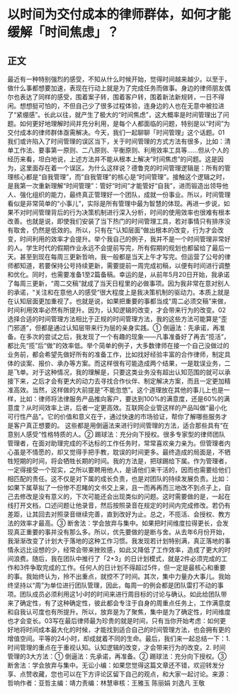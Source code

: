 # 以时间为交付成本的律师群体，如何才能缓解「时间焦虑」？
## 正文
最近有一种特别强烈的感受，不知从什么时候开始，觉得时间越来越少。以至于，做什么事都想要加速，表现在行动上就是为了完成任务而做事。身边的律师朋友偶尔也表达了同样的感受，围着案子转，围着客户转，围着新法新规转，一日不得闲。想想挺可怕的，不但自己少了很多过程体验，连身边的人也在无意中被拉进了“紧绷感”。长此以往，就产生了极大的“时间焦虑”，这大概率是时间管理出了问题。如何更好地理解时间并充分利用，是每个人都面临的问题，特别是以“时间”为交付成本的律师群体亟需解决。今天，我们一起聊聊「时间管理」这个话题。01我们或许陷入了时间管理的误区当下，关于时间管理的方式方法有很多，比如：清单工作法、要事第一原则、二八原则、平衡原则、利用效率工具等……但从个人的经历来看，坦白地说，上述方法并不能从根本上解决“时间焦虑”的问题。这是因为，这里面存在着一个误区。为什么这样说？德鲁克的时间管理逻辑是：所有的管理核心都是“自我管理”，而“自我管理”的核心是“时间管理”。接触这个逻辑之时，是我第一次重新理解“时间管理”：管好“时间”才能管好“自我”，进而锻造出领导他人、强化组织的能力，最终真正管理好一个团队，成就一份事业。所以，时间管理看似是非常简单的“小事儿”，实际是所有管理中最为智慧的体现。再进一步说，如果不对时间管理背后的行为决策机制进行深入分析，时间的使用效率也很难有根本改善。也就是说，即使我们安装了当下热门的时间管理工具，若对事情只有排序没有取舍，仍然是低效的。所以，只有在“认知层面”做出根本的改变，行为才会改变，时间利用的效率才会提升。举个我自己的例子，我并不是一个时间管理非常好的人。学生时代的假期作业永远不会提前写完，所有假期的规划也都留给了最后一天。甚至到现在每周三更新哲响，我一般都是当天上午才写完。但运营了公号的律师都知道，若要保持公号持续更新，需要提前一周完成初稿，以便有时间进行调整和优化。同时，也需要准备1至2篇备稿。幸运的是，从前年5月20日开始，我承诺了每周三更新，“周二交稿”就成了当天日程里的必做事项。因为我非常在意对别人的承诺，“关注和在意他人的感受”很大程度上是我决策机制的驱动力。本质上就是在认知层面更加重视了。也就是说，如果把重要的事都当成“周二必须交稿”来做，时间利用效率必然有所提升。因为，认知逻辑的改变，才会带来行为的改变。02选择合适的时间管理方法相比于正规的时间管理方法，我的这些方法可能算是“歪门邪道”，但都是通过认知层带来行为层的亲身实践。① 倒逼法：先承诺，再准备。在多次的尝试之后，我发现了一个有趣的现象——凡事准备好了再去“揽活”，都比先“揽”后“做”的效率低。举个简单的例子，大多数律师在接一个自己没做过的业务前，都会希望先做好所有的准备工作，比如找好经验丰富的合作律师，制定具体的谈案、报价、承办等方案。而这样很有可能造成两个结果，一是耽误业务，二是飞单。对于这种情况，我的理解是，只要这类业务没有超出认知范围的就可以承接下来，之后才会有更大的动力去寻找合作伙伴、制定解决方案，而且一定更加精准高效。当然，这样做的大前提是“不能忽悠”。这个道理放在其他的事儿上也是一样，比如：律师将法律服务产品推向客户，要达到100%的满意度，还是60%的满意度？从时间效率上讲，后者一定更高效。互联网企业管这样的产品叫做“最小化可行性产品”。它的价值和意义在于，通过快速的市场验证，帮你了解哪些服务才是客户真正想要的。 这些都是用倒逼法来进行时间管理的方法，适合那些具有“在意别人感受”性格特质的人。② 踢球法：充分向下授权。很多专家型的律师团队管理者，在面对助理完成的不达标的工作任务时，常常喜欢亲力亲为。但管理者内心虽是不情愿的，却又觉得手把手教，耽误的时间更多。最终造成的局面是，不牺牲短期的时间，将会牺牲长期的时间。我的方法是，把球踢给下属。作为管理者，一定得接受一个现实，之所以要聘用他人，是请他们来干活的，因而也需要给他们相匹配的责任。这不仅是对下属的成长负责，也是对团队的持续发展负责。比如：如果下属草拟了一份惨不忍睹的文书交上来，且一而再再而三地改不到点子上，自己去修改是没有意义的，下次可能还会出现类似的问题。这时需要做的是，一起在线打开文档，口述问题让他录音，然后按照录音在规定的时间内完成修改。若仍有差距，让其回去对照录音继续完善，直到改好为止。总之，不揽活、会授权、教方法的效率才最高。③ 断舍法：学会放弃与集中。如果把时间维度拉得更长，会发现真正重要的事并没有那么多。所以，优先要做的是断与舍。从去年6月份开始，我渐渐改变了计划大于落地的这种工作习惯。我发现若计划特别满，真正落地的事情永远比设想的少，经常会带来挫败感，如此又降低了工作效率，造成了更大的时间浪费。随后，我在团队中推行了「2+3」的日计划模式，就是2件必须完成的工作和3件争取完成的工作。任何人的日计划不得超过5件，但一定是最核心和重要的事。我始终认为，拎不出重点，就控不了时间。其次，集中力量办大事儿。我始终坚持以“周”为单位进行团队管理，因此，每周一的例会都是团队雷打不动的事项。团队成员必须利用这1小时的时间来进行周目标的讨论与确认。如此给团队带来了确定性，有了这种确定性，彼此都会专注于自身的周重点任务上，工作满意度和自我认可度也有所提升。所以，放弃是为了聚焦，集中是为了确定性，时间维度也才会变长。03写在最后律师最为珍贵的就是时间，只有当你开始考虑：如何更好地将时间成本最大化的时候，才能找到适合自己的时间管理方法，也会拥有更的增值空间。平等的24小时，却成就着不同的生命。最后，我们来一起总结一下：1. 时间管理的重点在于重视认知。认知逻辑的改变，才会带来行为的改变。2. 时间管理的3大方法：① 倒逼法：先承诺，再准备。② 踢球法：充分向下授权。③ 断舍法：学会放弃与集中。无讼小编：如果您觉得这篇文章还不错，欢迎转发分享、点赞收藏，您也可以在下方评论区留下自己的观点，和大家一起讨论。来源：哲响作者：亚哲主编：靖力责编：林慧审核：王雅玉 陈丽娟 刘逸凡 王敬
